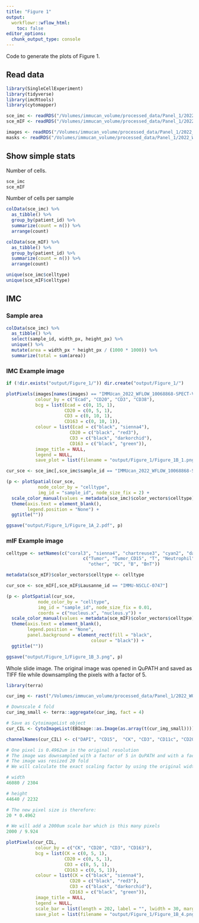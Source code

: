 ```yaml
---
title: "Figure 1"
output:
  workflowr::wflow_html:
    toc: false
editor_options:
  chunk_output_type: console
---
```


Code to generate the plots of Figure 1.

## Read data

```r
library(SingleCellExperiment)
library(tidyverse)
library(imcRtools)
library(cytomapper)

sce_imc <- readRDS("/Volumes/immucan_volume/processed_data/Panel_1/2022_WORKFLOW/IMC/Rout/sce.rds")
sce_mIF <- readRDS("/Volumes/immucan_volume/processed_data/Panel_1/2022_WORKFLOW/mIF/Rout/sce_whole_slide.rds")

images <- readRDS("/Volumes/immucan_volume/processed_data/Panel_1/2022_WORKFLOW/IMC/Rout/images.rds")
masks <- readRDS("/Volumes/immucan_volume/processed_data/Panel_1/2022_WORKFLOW/IMC/Rout/masks.rds")
```

## Show simple stats

Number of cells.

```r
sce_imc
sce_mIF
```

Number of cells per sample

```r
colData(sce_imc) %>%
  as_tibble() %>%
  group_by(patient_id) %>%
  summarize(count = n()) %>%
  arrange(count)

colData(sce_mIF) %>%
  as_tibble() %>%
  group_by(patient_id) %>%
  summarize(count = n()) %>%
  arrange(count)
```

```r
unique(sce_imc$celltype)
unique(sce_mIF$celltype)
```

## IMC

### Sample area

```r
colData(sce_imc) %>%
  as_tibble() %>%
  select(sample_id, width_px, height_px) %>%
  unique() %>%
  mutate(area = width_px * height_px / (1000 * 1000)) %>%
  summarize(total = sum(area))
```

### IMC Example image

```r
if (!dir.exists("output/Figure_1/")) dir.create("output/Figure_1/")

plotPixels(images[names(images) == "IMMUcan_2022_WFLOW_10068868-SPECT-VAR-TIS-01-IMC-01_008"], 
           colour_by = c("Ecad", "CD20", "CD3", "CD38"),
           bcg = list(Ecad = c(0, 15, 1),
                      CD20 = c(0, 5, 1),
                      CD3 = c(0, 10, 1),
                      CD163 = c(0, 10, 1)),
           colour = list(Ecad = c("black", "sienna4"),
                        CD20 = c("black", "red3"),
                        CD3 = c("black", "darkorchid"),
                        CD163 = c("black", "green")),
           image_title = NULL, 
           legend = NULL,
           save_plot = list(filename = "output/Figure_1/Figure_1B_1.png"))

cur_sce <- sce_imc[,sce_imc$sample_id == "IMMUcan_2022_WFLOW_10068868-SPECT-VAR-TIS-01-IMC-01_008"]

(p <- plotSpatial(cur_sce, 
            node_color_by = "celltype",
            img_id = "sample_id", node_size_fix = 2) +
  scale_color_manual(values = metadata(sce_imc)$color_vectors$celltype) +
  theme(axis.text = element_blank(),
        legend.position = "None") +
  ggtitle(""))

ggsave("output/Figure_1/Figure_1A_2.pdf", p)
```

### mIF Example image

```r
celltype <- setNames(c("coral3", "sienna4", "chartreuse3", "cyan2", "darkgoldenrod2", "grey75", "#DC6FE2", "#BF0A3D", "#F4800C"),
                             c("Tumor", "Tumor_CD15", "T", "Neutrophil", "MacCD163",
                               "other", "DC", "B", "BnT"))

metadata(sce_mIF)$color_vectors$celltype <- celltype

cur_sce <- sce_mIF[,sce_mIF$Lausanne_id == "IMMU-NSCLC-0747"]

(p <- plotSpatial(cur_sce, 
            node_color_by = "celltype",
            img_id = "sample_id", node_size_fix = 0.01,
            coords = c("nucleus.x", "nucleus.y")) +
  scale_color_manual(values = metadata(sce_mIF)$color_vectors$celltype) +
  theme(axis.text = element_blank(),
        legend.position = "None",
        panel.background = element_rect(fill = "black",
                                colour = "black")) +
  ggtitle(""))

ggsave("output/Figure_1/Figure_1B_3.png", p)
```

Whole slide image. The original image was opened in QuPATH and saved as TIFF file 
while downsampling the pixels with a factor of 5.


```r
library(terra)

cur_img <- rast("/Volumes/immucan_volume/processed_data/Panel_1/2022_WORKFLOW/mIF/data/IMMU-NSCLC-0747-FIXT-01-IF1-01_#_97a5c68acb84cb7679a52672b3a9ecd8.qptiff - resolution #1.tif")

# Downscale 4 fold
cur_img_small <- terra::aggregate(cur_img, fact = 4)

# Save as CytoimageList object
cur_CIL <- CytoImageList(EBImage::as.Image(as.array(t(cur_img_small))))

channelNames(cur_CIL) <- c("DAPI", "CD15",  "CK", "CD3", "CD11c", "CD20", "CD163", "af")

# One pixel is 0.4962um in the original resolution
# The image was downsampled with a factor of 5 in QuPATH and with a factor of 4 
# The image was resized 20 fold
# We will calculate the exact scaling factor by using the original width/height

# width 
46080 / 2304

# height
44640 / 2232

# The new pixel size is therefore: 
20 * 0.4962

# We will add a 2000um scale bar which is this many pixels
2000 / 9.924

plotPixels(cur_CIL, 
           colour_by = c("CK", "CD20", "CD3", "CD163"),
           bcg = list(CK = c(0, 5, 1),
                      CD20 = c(0, 5, 1),
                      CD3 = c(0, 5, 1),
                      CD163 = c(0, 5, 1)),
           colour = list(CK = c("black", "sienna4"),
                        CD20 = c("black", "red3"),
                        CD3 = c("black", "darkorchid"),
                        CD163 = c("black", "green")),
           image_title = NULL, 
           legend = NULL,
           scale_bar = list(length = 202, label = "", lwidth = 30, margin = c(100, 400)),
           save_plot = list(filename = "output/Figure_1/Figure_1B_4.png"))
```

